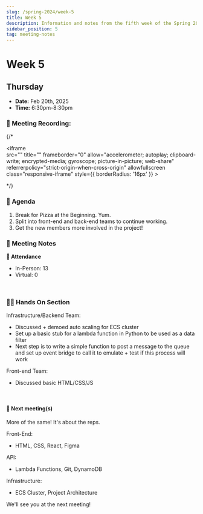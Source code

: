 ```yaml
---
slug: /spring-2024/week-5
title: Week 5
description: Information and notes from the fifth week of the Spring 2025 semester for the UMass Lowell Cloud Computing Club. 
sidebar_position: 5
tag: meeting-notes
---
```


# Week 5

## Thursday

- **Date:** Feb 20th, 2025
- **Time:** 6:30pm-8:30pm

### 🎥 Meeting Recording:
{/* <div class="iframe-container">
    <iframe  
        src="" 
        title="" 
        frameborder="0" 
        allow="accelerometer; autoplay; clipboard-write; encrypted-media; gyroscope; picture-in-picture; web-share" 
        referrerpolicy="strict-origin-when-cross-origin" 
        allowfullscreen
        class="responsive-iframe"
        style={{
            borderRadius: '16px'
        }}
    >
    </iframe>
</div> */}


### 🚩 Agenda
1. Break for Pizza at the Beginning. Yum.
2. Split into front-end and back-end teams to continue working.
3. Get the new members more involved in the project!


### 📓 Meeting Notes

**📄 Attendance**
- In-Person: 13
- Virtual: 0
<br/>

### 🧑‍💻 Hands On Section
Infrastructure/Backend Team:

- Discussed + demoed auto scaling for ECS cluster
- Set up a basic stub for a lambda function in Python to be used as a data filter
- Next step is to write a simple function to post a message to the queue and set up event bridge to call it to emulate + test if this process will work

Front-end Team:
- Discussed basic HTML/CSS/JS
<br/>

#### 🚀 Next meeting(s)
More of the same! It's about the reps.

Front-End:

- HTML, CSS, React, Figma

API:

- Lambda Functions, Git, DynamoDB

Infrastructure:

- ECS Cluster, Project Architecture

We'll see you at the next meeting!

